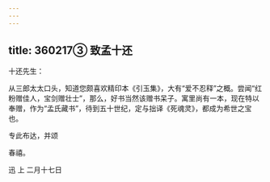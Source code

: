 ```yaml
---
---
---
```

title: 360217③ 致孟十还
---




十还先生：

从三郎太太口头，知道您颇喜欢精印本《引玉集》，大有“爱不忍释”之概。尝闻“红粉赠佳人，宝剑赠壮士”，那么，好书当然该赠书呆子。寓里尚有一本，现在特以奉赠，作为“孟氏藏书”，待到五十世纪，定与拙译《死魂灵》，都成为希世之宝也。

专此布达，并颂

春禧。

迅 上 二月十七日